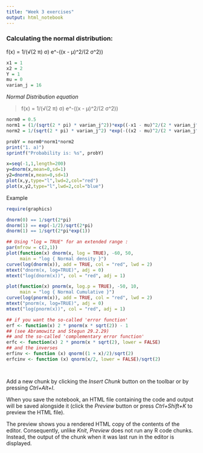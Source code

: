 ```yaml
---
title: "Week 3 exercises"
output: html_notebook
---
```


### Calculating the normal distribution: 

f(x) = 1/(√(2 π) σ) e^-((x - μ)^2/(2 σ^2)) 

```r

x1 = 1
x2 = 2
Y = 1
mu = 0
varian_j = 16

```

*Normal Distribution equation*

> f(x) = 1/(√(2 π) σ) e^-((x - μ)^2/(2 σ^2)) 

```r

norm0 = 0.5
norm1 = (1/(sqrt(2 * pi) * varian_j^2))*exp((-x1 - mu)^2/(2 * varian_j^2))
norm2 = 1/(sqrt(2 * pi) * varian_j^2) *exp(-((x2 - mu)^2/(2 * varian_j^2)))

probY = norm0*norm1*norm2
print("1. a)")
sprintf("Probability is: %s", probY)

x=seq(-1,1,length=200)
y=dnorm(x,mean=0,sd=1)
y2=dnorm(x,mean=0,sd=1)
plot(x,y,type="l",lwd=2,col="red")
plot(x,y2,type="l",lwd=2,col="blue")
```

Example

```r

require(graphics)

dnorm(0) == 1/sqrt(2*pi)
dnorm(1) == exp(-1/2)/sqrt(2*pi)
dnorm(1) == 1/sqrt(2*pi*exp(1))

## Using "log = TRUE" for an extended range :
par(mfrow = c(2,1))
plot(function(x) dnorm(x, log = TRUE), -60, 50,
     main = "log { Normal density }")
curve(log(dnorm(x)), add = TRUE, col = "red", lwd = 2)
mtext("dnorm(x, log=TRUE)", adj = 0)
mtext("log(dnorm(x))", col = "red", adj = 1)

plot(function(x) pnorm(x, log.p = TRUE), -50, 10,
     main = "log { Normal Cumulative }")
curve(log(pnorm(x)), add = TRUE, col = "red", lwd = 2)
mtext("pnorm(x, log=TRUE)", adj = 0)
mtext("log(pnorm(x))", col = "red", adj = 1)

## if you want the so-called 'error function'
erf <- function(x) 2 * pnorm(x * sqrt(2)) - 1
## (see Abramowitz and Stegun 29.2.29)
## and the so-called 'complementary error function'
erfc <- function(x) 2 * pnorm(x * sqrt(2), lower = FALSE)
## and the inverses
erfinv <- function (x) qnorm((1 + x)/2)/sqrt(2)
erfcinv <- function (x) qnorm(x/2, lower = FALSE)/sqrt(2)




```




Add a new chunk by clicking the *Insert Chunk* button on the toolbar or by pressing *Ctrl+Alt+I*.

When you save the notebook, an HTML file containing the code and output will be saved alongside it (click the *Preview* button or press *Ctrl+Shift+K* to preview the HTML file).

The preview shows you a rendered HTML copy of the contents of the editor. Consequently, unlike *Knit*, *Preview* does not run any R code chunks. Instead, the output of the chunk when it was last run in the editor is displayed.
